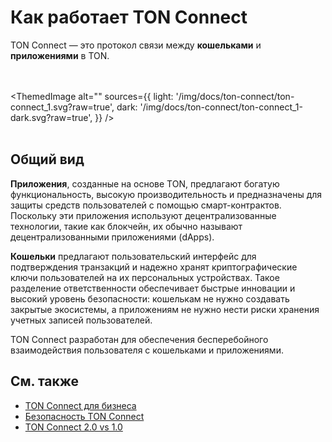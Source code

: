 
# Как работает TON Connect

TON Connect — это протокол связи между **кошельками** и **приложениями** в TON.

<br></br>
<ThemedImage
    alt=""
    sources={{
        light: '/img/docs/ton-connect/ton-connect_1.svg?raw=true',
        dark: '/img/docs/ton-connect/ton-connect_1-dark.svg?raw=true',
    }}
/>
<br></br>

## Общий вид

**Приложения**, созданные на основе TON, предлагают богатую функциональность, высокую производительность и предназначены для защиты средств пользователей с помощью смарт-контрактов. Поскольку эти приложения используют децентрализованные технологии, такие как блокчейн, их обычно называют децентрализованными приложениями (dApps).

**Кошельки** предлагают пользовательский интерфейс для подтверждения транзакций и надежно хранят криптографические ключи пользователей на их персональных устройствах. Такое разделение ответственности обеспечивает быстрые инновации и высокий уровень безопасности: кошелькам не нужно создавать закрытые экосистемы, а приложениям не нужно нести риски хранения учетных записей пользователей.

TON Connect разработан для обеспечения бесперебойного взаимодействия пользователя с кошельками и приложениями.

## См. также

- [TON Connect для бизнеса](/v3/guidelines/ton-connect/business/ton-connect-for-business)
- [Безопасность TON Connect](/v3/guidelines/ton-connect/business/ton-connect-for-security)
- [TON Connect 2.0 vs 1.0](/v3/guidelines/ton-connect/business/ton-connect-comparison)
